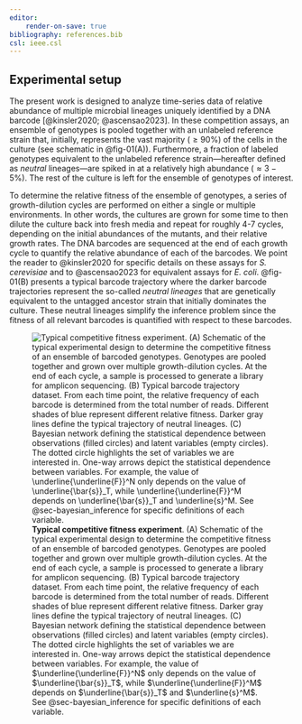 ```yaml
---
editor:
    render-on-save: true
bibliography: references.bib
csl: ieee.csl
---
```


## Experimental setup{#sec-experiment}

The present work is designed to analyze time-series data of relative abundance
of multiple microbial lineages uniquely identified by a DNA barcode
[@kinsler2020; @ascensao2023]. In these competition assays, an ensemble of
genotypes is pooled together with an unlabeled reference strain that, initially,
represents the vast majority ($\geq 90\%$) of the cells in the culture (see
schematic in @fig-01(A)). Furthermore, a fraction of labeled genotypes
equivalent to the unlabeled reference strain---hereafter defined as *neutral*
lineages---are spiked in at a relatively high abundance ($\approx 3-5\%$). The
rest of the culture is left for the ensemble of genotypes of interest.

To determine the relative fitness of the ensemble of genotypes, a series of
growth-dilution cycles are performed on either a single or multiple
environments. In other words, the cultures are grown for some time to then
dilute the culture back into fresh media and repeat for roughly 4-7 cycles,
depending on the initial abundances of the mutants, and their relative growth
rates. The DNA barcodes are sequenced at the end of each growth cycle to
quantify the relative abundance of each of the barcodes. We point the reader to
@kinsler2020 for specific details on these assays for *S. cerevisiae* and to
@ascensao2023 for equivalent assays for *E. coli*. @fig-01(B) presents a typical
barcode trajectory where the darker barcode trajectories represent the so-called
*neutral lineages* that are genetically equivalent to the untagged ancestor
strain that initially dominates the culture. These neutral lineages simplify the
inference problem since the fitness of all relevant barcodes is quantified with
respect to these barcodes.

![**Typical competitive fitness experiment**. (A) Schematic of the typical
experimental design to determine the competitive fitness of an ensemble of
barcoded genotypes. Genotypes are pooled together and grown over multiple
growth-dilution cycles. At the end of each cycle, a sample is processed to
generate a library for amplicon sequencing. (B) Typical barcode trajectory
dataset. From each time point, the relative frequency of each barcode is
determined from the total number of reads. Different shades of blue represent
different relative fitness. Darker gray lines define the typical trajectory of
neutral lineages. (C) Bayesian network defining the statistical dependence
between observations (filled circles) and latent variables (empty circles). The
dotted circle highlights the set of variables we are interested in. One-way
arrows depict the statistical dependence between variables. For example, the
value of $\underline{\underline{F}}^N$ only depends on the value of
$\underline{\bar{s}}_T$, while $\underline{\underline{F}}^M$ depends on
$\underline{\bar{s}}_T$ and $\underline{s}^M$. See @sec-bayesian_inference for
specific definitions of each variable.](./figs/fig01){#fig-01}